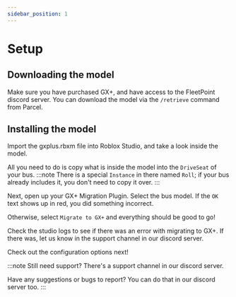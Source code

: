 ```yaml
---
sidebar_position: 1
---
```


# Setup
## Downloading the model
Make sure you have purchased GX+, and have access to the FleetPoint discord server. You can download the model via the `/retrieve` command from Parcel.

## Installing the model
Import the gxplus.rbxm file into Roblox Studio, and take a look inside the model.

All you need to do is copy what is inside the model into the `DriveSeat` of your bus.
:::note
There is a special `Instance` in there named `Roll`; if your bus already includes it, you don't need to copy it over. 
:::

Next, open up your GX+ Migration Plugin. Select the bus model. If the `OK` text shows up in red, you did something incorrect.

Otherwise, select `Migrate to GX+` and everything should be good to go!

Check the studio logs to see if there was an error with migrating to GX+. If there was, let us know in the support channel in our discord server.

Check out the configuration options next!

:::note
Still need support? There's a support channel in our discord server.

Have any suggestions or bugs to report? You can do that in our discord server too.
:::
